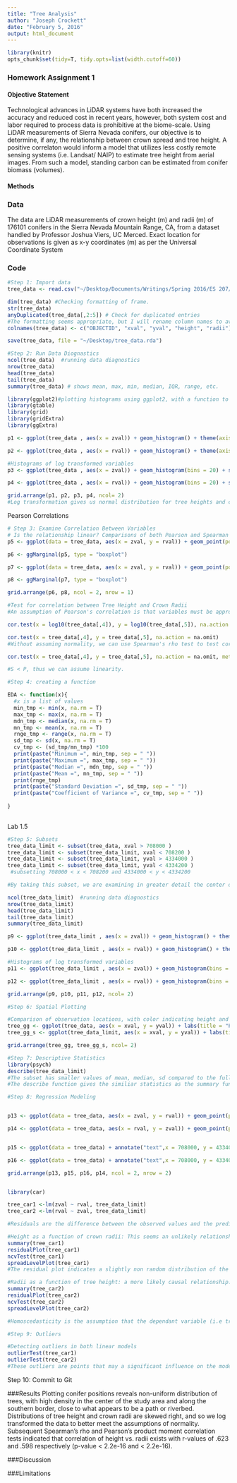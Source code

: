```yaml
---
title: "Tree Analysis"
author: "Joseph Crockett"
date: "February 5, 2016"
output: html_document
---
```

```r
library(knitr)
opts_chunk$set(tidy=T, tidy.opts=list(width.cutoff=60))
```
### Homework Assignment 1

#### Objective Statement
Technological advances in LiDAR systems have both increased the accuracy and reduced cost in recent years, however, both system cost and labor required to process data is prohibitive at the biome-scale.  Using LiDAR measurements of Sierra Nevada conifers, our objective is to determine, if any, the relationship between crown spread and tree height.  A positive correlaton would inform a model that utilizes less costly remote sensing systems (i.e. Landsat/ NAIP) to estimate tree height from aerial images.  From such a model, standing carbon can be estimated from conifer biomass (volumes).

#### Methods


### Data

The data are LiDAR measurements of crown height (m) and radii (m) of 176101 conifers in the Sierra Nevada Mountain Range, CA, from a dataset handled by Professor Joshua Viers, UC Merced. Exact location for observations is given as x-y coordinates (m) as per the Universal Coordinate System

### Code

```r
#Step 1: Import data
tree_data <- read.csv("~/Desktop/Documents/Writings/Spring 2016/ES 207/Labs/Lab1/Trees.csv", header = T)  #load LiDAR tree measurements into local environment data frame 

dim(tree_data) #Checking formatting of frame.
str(tree_data)
anyDuplicated(tree_data[,2:5]) # Check for duplicated entries
#The formatting seems appropriate, but I will rename column names to avoid conflicts.
colnames(tree_data) <- c("OBJECTID", "xval", "yval", "height", "radii")

save(tree_data, file = "~/Desktop/tree_data.rda")
```


```r

#Step 2: Run Data Diognastics
ncol(tree_data)  #running data diagnostics
nrow(tree_data)
head(tree_data)
tail(tree_data)
summary(tree_data) # shows mean, max, min, median, IQR, range, etc. 

library(ggplot2)#plotting histograms using ggplot2, with a function to plot multiple graphs
library(gtable)
library(grid)
library(gridExtra)
library(ggExtra)

p1 <- ggplot(tree_data , aes(x = zval)) + geom_histogram() + theme(axis.text.x =  element_blank()) + ggtitle("Tree Heights (m)")

p2 <- ggplot(tree_data , aes(x = rval)) + geom_histogram() + theme(axis.title.y = element_blank()) + ggtitle("Crown Radii (m)")

#Histograms of log transformed variables
p3 <- ggplot(tree_data , aes(x = zval)) + geom_histogram(bins = 20) + scale_x_log10() + labs(title = "Tree Heights)", x = "log10 z(m)", size = .5)

p4 <- ggplot(tree_data , aes(x = rval)) + geom_histogram(bins = 20) + scale_x_log10()+ theme(axis.title.y = element_blank()) +labs(title = "Crown Radii", x = "log10 r(m)", size = .5)

grid.arrange(p1, p2, p3, p4, ncol= 2)
#Log transformation gives us normal distribution for tree heights and crown radii.
```


Pearson Correlations
```r
# Step 3: Examine Correlation Between Variables
# Is the relationship linear? Comparisons of both Pearson and Spearman's rho can reveal linear vs monotonic relationships.
p5 <- ggplot(data = tree_data, aes(x = zval, y = rval)) + geom_point(position = "jitter", size = .5) + geom_smooth(method = glm)+ labs( title = "Tree Height vs. Crown Radii", x = "Tree Height (m)", y = "Crown Radii (m)")

p6 <- ggMarginal(p5, type = "boxplot")

p7 <- ggplot(data = tree_data, aes(x = zval, y = rval)) + geom_point(position = "jitter", size = .5) + geom_smooth(method = glm) + scale_x_log10() + labs( title = "Transformed Tree Height vs. Crown Radii", x = "Tree Height log10(m)", y = "Crown Radii log10(m)")

p8 <- ggMarginal(p7, type = "boxplot")

grid.arrange(p6, p8, ncol = 2, nrow = 1)

#Test for correlation between Tree Height and Crown Radii
#An assumption of Pearson's correlation is that variables must be approximately normally distributed, so log transformation will ensure that this assumption is held.

cor.test(x = log10(tree_data[,4]), y = log10(tree_data[,5]), na.action = na.omit)

cor.test(x = tree_data[,4], y = tree_data[,5], na.action = na.omit)
#Without assuming normality, we can use Spearman's rho test to test correlation between non-parametric variables

cor.test(x = tree_data[,4], y = tree_data[,5], na.action = na.omit, method = "spearman")

#S < P, thus we can assume linearity.
```


```r
#Step 4: creating a function

EDA <- function(x){
  #x is a list of values
  min_tmp <- min(x, na.rm = T)
  max_tmp <- max(x, na.rm = T)
  mdn_tmp <- median(x, na.rm = T)
  mn_tmp <- mean(x, na.rm = T)
  rnge_tmp <- range(x, na.rm = T)
  sd_tmp <- sd(x, na.rm = T)
  cv_tmp <- (sd_tmp/mn_tmp) *100
  print(paste("Minimum =", min_tmp, sep = " "))
  print(paste("Maximum =", max_tmp, sep = " "))
  print(paste("Median =", mdn_tmp, sep = " "))
  print(paste("Mean =", mn_tmp, sep = " "))
  print(rnge_tmp)
  print(paste("Standard Deviation =", sd_tmp, sep = " "))
  print(paste("Coefficient of Variance =", cv_tmp, sep = " "))   
  
}
      
```

Lab 1.5

```r
#Step 5: Subsets
tree_data_limit <- subset(tree_data, xval > 708000 )
tree_data_limit <- subset(tree_data_limit, xval < 708200 )
tree_data_limit <- subset(tree_data_limit, yval > 4334000 )
tree_data_limit <- subset(tree_data_limit, yval < 4334200 )
 #subsetting 708000 < x < 708200 and 4334000 < y < 4334200

#By taking this subset, we are examining in greater detail the center of the study area, where we earlier noted a greater concentration of observations.

ncol(tree_data_limit)  #running data diagnostics
nrow(tree_data_limit)
head(tree_data_limit)
tail(tree_data_limit)
summary(tree_data_limit)

p9 <- ggplot(tree_data_limit , aes(x = zval)) + geom_histogram() + theme(axis.text.x =  element_blank()) + ggtitle("Tree Heights (m)")

p10 <- ggplot(tree_data_limit , aes(x = rval)) + geom_histogram() + theme(axis.title.y = element_blank()) + ggtitle("Crown Radii (m)")

#Histograms of log transformed variables
p11 <- ggplot(tree_data_limit , aes(x = zval)) + geom_histogram(bins = 20) + scale_x_log10() + labs(title = "Tree Heights)", x = "log10 z(m)", size = .5)

p12 <- ggplot(tree_data_limit , aes(x = rval)) + geom_histogram(bins = 20) + scale_x_log10()+ theme(axis.title.y = element_blank()) +labs(title = "Crown Radii", x = "log10 r(m)", size = .5)

grid.arrange(p9, p10, p11, p12, ncol= 2)

```

```r
#Step 6: Spatial Plotting

#Comparison of observation locations, with color indicating height and dot size indicating crown radii
tree_gg <- ggplot(tree_data, aes(x = xval, y = yval)) + labs(title = "Position of Sierra Nevada Conifers, LiDAR Scan", x = NULL, y = NULL) + theme_bw() + geom_point(aes(size = rval, color = zval), alpha = 9/10, position = "jitter")
tree_gg_s <- ggplot(tree_data_limit, aes(x = xval, y = yval)) + labs(title = "Position of Sierra Nevada Conifers, LiDAR Scan, Subset", x = NULL, y = NULL) + theme_bw()  + geom_point(aes(size = rval, color = zval), alpha = 9/10, position = "jitter")

grid.arrange(tree_gg, tree_gg_s, ncol= 2)
```

```r
#Step 7: Descriptive Statistics
library(psych)
describe(tree_data_limit)
#The subset has smaller values of mean, median, sd compared to the full dataset.  Standard error has increased.  The minimum conifer height is the same in the subset, but maximum height and minimum and maximum crown radii have contracted.
#The describe function gives the similiar statistics as the summary function (min, max, etc.), and includes skew, kurtosis, standard deviation, standard error, trimmed mean (dropped top and bottom percentage), and absolute deviation from the median.  Describe does not include the quartiles as summary does.
```
```r
#Step 8: Regression Modeling


p13 <- ggplot(data = tree_data, aes(x = zval, y = rval)) + geom_point(position = "jitter", size = .5) + geom_smooth(method = lm)+ labs( title = "Tree Height vs. Crown Radii", x = "Tree Height (m)", y = "Crown Radii (m)")

p14 <- ggplot(data = tree_data, aes(x = rval, y = zval)) + geom_point(position = "jitter", size = .5) + geom_smooth(method = lm)+ labs( title = "Crown Radii vs. Tree Height", x = "Crown Radii (m)", y = "Tree Height (m)")


p15 <- ggplot(data = tree_data) + annotate("text",x = 708000, y = 4334000, label = "RVAL", size = 12) + theme_bw() + theme(axis.title = element_blank(), axis.ticks = element_blank(), axis.text.y = element_blank(), axis.text.x = element_blank()) 

p16 <- ggplot(data = tree_data) + annotate("text",x = 708000, y = 4334000, label = "ZVAL", size = 12) + theme_bw() + theme(axis.title = element_blank(), axis.ticks = element_blank(), axis.text.y = element_blank(), axis.text.x = element_blank()) 

grid.arrange(p13, p15, p16, p14, ncol = 2, nrow = 2)


library(car)

tree_car1 <-lm(zval ~ rval, tree_data_limit)
tree_car2 <-lm(rval ~ zval, tree_data_limit)

#Residuals are the difference between the observed values and the predicted values, i.e between the linear model we predicted and the observation at that x value.  

#Height as a function of crown radii: This seems an unlikely relationship, though useful if our purpose is to model biomass using radii
summary(tree_car1)
residualPlot(tree_car1)
ncvTest(tree_car1)
spreadLevelPlot(tree_car1)
#The residual plot indicates a slightly non random distribution of the residuals.  Without transformation of the variables, a linear model may not be applicable.

#Radii as a function of tree height: a more likely causal relationship.
summary(tree_car2)
residualPlot(tree_car2)
ncvTest(tree_car2)
spreadLevelPlot(tree_car2)

#Homoscedasticity is the assumption that the dependant variable (i.e tree height) influences with similar variance the independent variable across the range of values. As we can see, our subsetted data (comparable to the full dataset), do not exhibit full homoscedascity, and the spread level plot suggests a power transformation to rectify this.

```
```r
#Step 9: Outliers

#Detecting outliers in both linear models
outlierTest(tree_car1)
outlierTest(tree_car2)
#These outliers are points that may a significant influence on the model despite their abnormal distance from other observations.  The outliers in the data could be explained by equipment error; strong resource competetion in an area resulting in tall trees with narrow crowns; little resource competition resulting in wide crowns and relatively short trunks; differences in tree species; or conifers that suffered some sort of disturbance that reduced crown radii or height
```

Step 10: Commit to Git




###Results
Plotting conifer positions reveals non-uniform distribution of trees, with high density in the center of the study area and along the southern border, close to what appears to be a path or riverbed. Distributions of tree height and crown radii are skewed right, and so we log transformed the data to better meet the assumptions of normality. Subsequent  Spearman's rho and Pearson's product moment correlation tests indicated that correlation of height vs. radii exists with r-values of .623 and .598 respectively (p-value < 2.2e-16 and < 2.2e-16).

###Discussion

###Limitations
